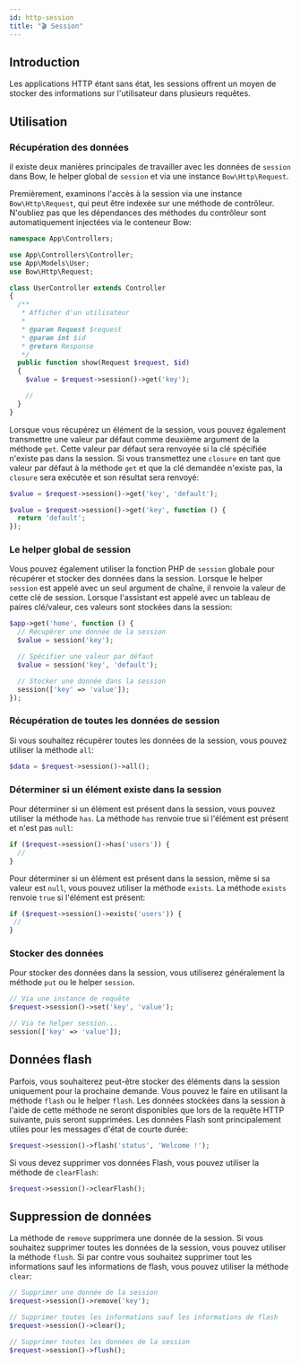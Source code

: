 ```yaml
---
id: http-session
title: "🎬 Session"
---
```



## Introduction

Les applications HTTP étant sans état, les sessions offrent un moyen de stocker des informations sur l'utilisateur dans plusieurs requêtes.

## Utilisation

### Récupération des données

il existe deux manières principales de travailler avec les données de `session` dans Bow, le helper global de `session` et via une instance `Bow\Http\Request`.

Premièrement, examinons l'accès à la session via une instance `Bow\Http\Request`, qui peut être indexée sur une méthode de contrôleur. N'oubliez pas que les dépendances des méthodes du contrôleur sont automatiquement injectées via le conteneur Bow:

```php
namespace App\Controllers;

use App\Controllers\Controller;
use App\Models\User;
use Bow\Http\Request;

class UserController extends Controller
{
  /**
   * Afficher d'un utilisateur
   *
   * @param Request $request
   * @param int $id
   * @return Response
   */
  public function show(Request $request, $id)
  {
    $value = $request->session()->get('key');

    //
  }
}
```

Lorsque vous récupérez un élément de la session, vous pouvez également transmettre une valeur par défaut comme deuxième argument de la méthode `get`. Cette valeur par défaut sera renvoyée si la clé spécifiée n'existe pas dans la session. Si vous transmettez une `closure` en tant que valeur par défaut à la méthode `get` et que la clé demandée n'existe pas, la `closure` sera exécutée et son résultat sera renvoyé:

```php
$value = $request->session()->get('key', 'default');

$value = $request->session()->get('key', function () {
  return 'default';
});
```

### Le helper global de session

Vous pouvez également utiliser la fonction PHP de `session` globale pour récupérer et stocker des données dans la session. Lorsque le helper `session` est appelé avec un seul argument de chaîne, il renvoie la valeur de cette clé de session. Lorsque l'assistant est appelé avec un tableau de paires clé/valeur, ces valeurs sont stockées dans la session:

```php
$app->get('home', function () {
  // Récupérer une donnée de la session
  $value = session('key');

  // Spécifier une valeur par défaut
  $value = session('key', 'default');

  // Stocker une donnée dans la session
  session(['key' => 'value']);
});
```

### Récupération de toutes les données de session

Si vous souhaitez récupérer toutes les données de la session, vous pouvez utiliser la méthode `all`:

```php
$data = $request->session()->all();
```

### Déterminer si un élément existe dans la session

Pour déterminer si un élément est présent dans la session, vous pouvez utiliser la méthode `has`. La méthode `has` renvoie true si l'élément est présent et n'est pas `null`:

```php
if ($request->session()->has('users')) {
  //
}
```

Pour déterminer si un élément est présent dans la session, même si sa valeur est `null`, vous pouvez utiliser la méthode `exists`. La méthode `exists` renvoie `true` si l'élément est présent:

```php
if ($request->session()->exists('users')) {
 //
}
```

### Stocker des données

Pour stocker des données dans la session, vous utiliserez généralement la méthode `put` ou le helper `session`.

```php
// Via une instance de requête
$request->session()->set('key', 'value');

// Via te helper session...
session(['key' => 'value']);
```

## Données flash

Parfois, vous souhaiterez peut-être stocker des éléments dans la session uniquement pour la prochaine demande. Vous pouvez le faire en utilisant la méthode `flash` ou le helper `flash`. Les données stockées dans la session à l'aide de cette méthode ne seront disponibles que lors de la requête HTTP suivante, puis seront supprimées. Les données Flash sont principalement utiles pour les messages d'état de courte durée:

```php
$request->session()->flash('status', 'Welcome !');
```

Si vous devez supprimer vos données Flash, vous pouvez utiliser la méthode de `clearFlash`:

```php
$request->session()->clearFlash();
```

## Suppression de données

La méthode de `remove` supprimera une donnée de la session. Si vous souhaitez supprimer toutes les données de la session, vous pouvez utiliser la méthode `flush`. Si par contre vous souhaitez supprimer tout les informations sauf les informations de flash, vous pouvez utiliser la méthode `clear`:

```php
// Supprimer une donnée de la session
$request->session()->remove('key');

// Supprimer toutes les informations sauf les informations de flash
$request->session()->clear();

// Supprimer toutes les données de la session
$request->session()->flush();
```

<SuggestionFeature />

